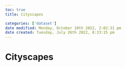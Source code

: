 ```yaml
---
toc: true
title: Cityscapes

categories: ['dataset']
date modified: Monday, October 10th 2022, 2:02:31 pm
date created: Tuesday, July 26th 2022, 8:33:15 pm
---
```


# Cityscapes



